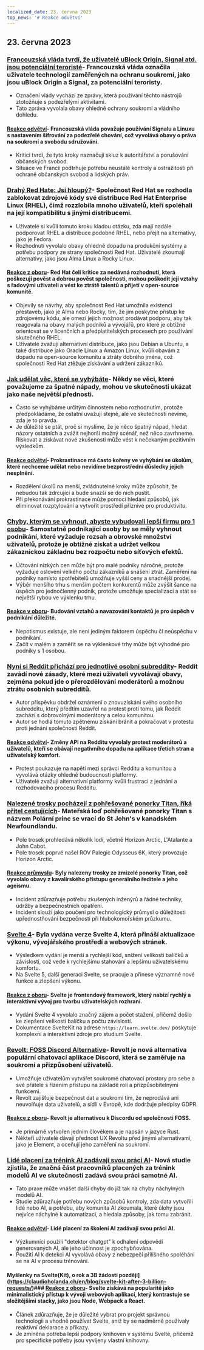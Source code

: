 ```yaml
---
localized_date: 23. června 2023
top_news: '# Reakce odvětví'
---
```




<CallToAction />

<Steps>

## 23. června 2023

### [Francouzská vláda tvrdí, že uživatelé uBlock Origin, Signal atd. jsou potenciální teroristé](https://www.laquadrature.net/en/2023/06/05/criminalization-of-encryption-the-8-december-case/)- Francouzská vláda označila uživatele technologií zaměřených na ochranu soukromí, jako jsou uBlock Origin a Signal, za potenciální teroristy.

- Označení vlády vychází ze zprávy, která používání těchto nástrojů ztotožňuje s podezřelými aktivitami.
- Tato zpráva vyvolala obavy ohledně ochrany soukromí a vládního dohledu.

#### [Reakce odvětví](http://news.ycombinator.com/item?id=36428046)- Francouzská vláda považuje používání Signalu a Linuxu s nastavením šifrování za podezřelé chování, což vyvolává obavy o práva na soukromí a svobodu sdružování.

- Kritici tvrdí, že tyto kroky naznačují skluz k autoritářství a porušování občanských svobod.
- Situace ve Francii podtrhuje potřebu neustálé kontroly a ostražitosti při ochraně občanských svobod a lidských práv.

### [Drahý Red Hate: Jsi hloupý?](https://www.jeffgeerling.com/blog/2023/dear-red-hat-are-you-dumb)- Společnost Red Hat se rozhodla zablokovat zdrojové kódy své distribuce Red Hat Enterprise Linux (RHEL), čímž rozzlobila mnoho uživatelů, kteří spoléhali na její kompatibilitu s jinými distribucemi.

- Uživatelé si kvůli tomuto kroku kladou otázku, zda mají nadále podporovat RHEL a distribuce podobné RHEL, nebo přejít na alternativy, jako je Fedora.
- Rozhodnutí vyvolalo obavy ohledně dopadu na produkční systémy a potřebu podpory ze strany společnosti Red Hat. Uživatelé zkoumají alternativy, jako jsou Alma Linux a Rocky Linux.

#### [Reakce z oboru](http://news.ycombinator.com/item?id=36436786)- Red Hat čelí kritice za nedávná rozhodnutí, která poškozují pověst a dobrou pověst společnosti, mohou poškodit její vztahy s řadovými uživateli a vést ke ztrátě talentů a přijetí v open-source komunitě.

- Objevily se návrhy, aby společnost Red Hat umožnila existenci přestaveb, jako je Alma nebo Rocky, tím, že jim poskytne přístup ke zdrojovému kódu, ale omezí jejich možnost prodávat podporu, aby tak reagovala na obavy malých podniků a vývojářů, pro které je obtížné orientovat se v licenčních a předplatitelských procesech pro používání skutečného RHEL.
- Uživatelé zvažují alternativní distribuce, jako jsou Debian a Ubuntu, a také distribuce jako Oracle Linux a Amazon Linux, kvůli obavám z dopadu na open-source komunitu a ztráty dobrého jména, což společnosti Red Hat ztěžuje získávání a udržení zákazníků.

### [Jak udělat věc, které se vyhýbáte](https://jasonfeifer.beehiiv.com/p/the-thing-that-seems-like-a-bad-idea-maybe-try-it)- Někdy se věci, které považujeme za špatné nápady, mohou ve skutečnosti ukázat jako naše největší přednosti.

- Často se vyhýbáme určitým činnostem nebo rozhodnutím, protože předpokládáme, že ostatní uvažují stejně, ale ve skutečnosti nevíme, zda je to pravda.
- Je důležité se ptát, proč si myslíme, že je něco špatný nápad, hledat názory ostatních a zvážit nejhorší možný scénář, než něco zavrhneme. Riskovat a získávat nové zkušenosti může vést k nečekaným pozitivním výsledkům.

#### [Reakce odvětví](http://news.ycombinator.com/item?id=36427849)- Prokrastinace má často kořeny ve vyhýbání se úkolům, které nechceme udělat nebo nevidíme bezprostřední důsledky jejich nesplnění.

- Rozdělení úkolů na menší, zvládnutelné kroky může způsobit, že nebudou tak zdrcující a bude snazší se do nich pustit.
- Při překonávání prokrastinace může pomoci hledání způsobů, jak eliminovat rozptylování a vytvořit prostředí příznivé pro produktivitu.

### [Chyby, kterým se vyhnout, abyste vybudovali lepší firmu pro 1 osobu](https://tinyempires.substack.com/p/4-mistakes-to-avoid-to-build-a-better)- Samostatně podnikající osoby by se měly vyhnout podnikání, které vyžaduje rozsah a obrovské množství uživatelů, protože je obtížné získat a udržet velkou zákaznickou základnu bez rozpočtu nebo síťových efektů.

- Účtování nízkých cen může být pro malé podniky náročné, protože vyžaduje oslovení velkého počtu zákazníků a snášení ztrát. Zaměření na podniky namísto spotřebitelů umožňuje vyšší ceny a snadnější prodej.
- Výběr menšího trhu s menším počtem konkurentů může zvýšit šance na úspěch pro jednočlenný podnik, protože umožňuje specializaci a stát se největší rybou ve výklenku trhu.

#### [Reakce v oboru](http://news.ycombinator.com/item?id=36431268)- Budování vztahů a navazování kontaktů je pro úspěch v podnikání důležité.

- Nepotismus existuje, ale není jediným faktorem úspěchu či neúspěchu v podnikání.
- Začít v malém a zaměřit se na výklenkové trhy může být výhodné pro podniky s 1 osobou.

### [Nyní si Reddit přichází pro jednotlivé osobní subreddity](https://toot.cat/@dredmorbius/110588848407336816)- Reddit zavádí nové zásady, které mezi uživateli vyvolávají obavy, zejména pokud jde o přerozdělování moderátorů a možnou ztrátu osobních subredditů.

- Autor příspěvku obdržel oznámení o znovuzískání svého osobního subredditu, který předtím uzavřel na protest proti tomu, jak Reddit zachází s dobrovolnými moderátory a celou komunitou.
- Autor se hodlá tomuto zpětnému získání bránit a pokračovat v protestu proti jednání společnosti Reddit.

#### [Reakce odvětví](http://news.ycombinator.com/item?id=36434885)- Změny API na Redditu vyvolaly protest moderátorů a uživatelů, kteří se obávají negativního dopadu na aplikace třetích stran a uživatelský komfort.

- Protest poukazuje na napětí mezi správci Redditu a komunitou a vyvolává otázky ohledně budoucnosti platformy.
- Uživatelé zvažují alternativní platformy kvůli frustraci z jednání a rozhodovacího procesu Redditu.

### [Nalezené trosky pocházejí z pohřešované ponorky Titan, říká přítel cestujících](https://www.bbc.com/news/live/world-us-canada-65967464)- Mateřská loď pohřešované ponorky Titan s názvem Polární princ se vrací do St John's v kanadském Newfoundlandu.

- Pole trosek prohledává několik lodí, včetně Horizon Arctic, L'Atalante a John Cabot.
- Pole trosek poprvé našel ROV Palegic Odysseus 6K, který provozuje Horizon Arctic.

#### [Reakce průmyslu](http://news.ycombinator.com/item?id=36434173)- Byly nalezeny trosky ze zmizelé ponorky Titan, což vyvolalo obavy z kavalírského přístupu generálního ředitele a jeho ageismu.

- Incident zdůrazňuje potřebu zkušených inženýrů a řádné techniky, údržby a bezpečnostních opatření.
- Incident slouží jako poučení pro technologický průmysl o důležitosti upřednostňování bezpečnosti při hlubokomořském průzkumu.

### [Svelte 4](https://svelte.dev/blog/svelte-4)- Byla vydána verze Svelte 4, která přináší aktualizace výkonu, vývojářského prostředí a webových stránek.

- Výsledkem vydání je menší a rychlejší kód, snížení velikosti balíčků a závislostí, což vede k rychlejšímu stahování a lepšímu uživatelskému komfortu.
- Na Svelte 5, další generaci Svelte, se pracuje a přinese významné nové funkce a zlepšení výkonu.

#### [Reakce z oboru](http://news.ycombinator.com/item?id=36432272)- Svelte je frontendový framework, který nabízí rychlý a interaktivní vývoj pro tvorbu uživatelských rozhraní.

- Vydání Svelte 4 vyvolalo značný zájem a počet stažení, přičemž došlo ke zlepšení velikosti balíčku a počtu závislostí.
- Dokumentace SvelteKit na adrese `https://learn.svelte.dev/` poskytuje komplexní a interaktivní zdroje pro studium Svelte.

### [Revolt: FOSS Discord Alternative](https://revolt.chat/)- Revolt je nová alternativa populární chatovací aplikace Discord, která se zaměřuje na soukromí a přizpůsobení uživatelů.

- Umožňuje uživatelům vytvářet soukromé chatovací prostory pro sebe a své přátele s řízením přístupu na základě rolí a přizpůsobitelnými funkcemi.
- Revolt zajišťuje bezpečnost dat a soukromí tím, že neprodává ani neuvolňuje data uživatelů, a sídlí v Evropě, kde dodržuje předpisy GDPR.

#### [Reakce z oboru](http://news.ycombinator.com/item?id=36433842)- Revolt je alternativou k Discordu od společnosti FOSS.

- Je primárně vytvořen jedním člověkem a je napsán v jazyce Rust.
- Někteří uživatelé dávají přednost UX Revoltu před jinými alternativami, jako je Element, a oceňují jeho zaměření na soukromí.

### [Lidé placení za trénink AI zadávají svou práci AI](https://www.technologyreview.com/2023/06/22/1075405/the-people-paid-to-train-ai-are-outsourcing-their-work-to-ai/)- Nová studie zjistila, že značná část pracovníků placených za trénink modelů AI ve skutečnosti zadává svou práci samotné AI.

- Tato praxe může vnášet další chyby do již tak na chyby náchylných modelů AI.
- Studie zdůrazňuje potřebu nových způsobů kontroly, zda data vytvořili lidé nebo AI, a potřebu, aby komunita AI zkoumala, které úlohy jsou nejvíce náchylné k automatizaci, a hledala způsoby, jak tomu zabránit.

#### [Reakce odvětví](http://news.ycombinator.com/item?id=36432279)- Lidé placení za školení AI zadávají svou práci AI.

- Výzkumníci použili "detektor chatgpt" k odhalení odpovědí generovaných AI, ale jeho účinnost je zpochybňována.
- Použití AI k detekci AI vyvolává obavy z nebezpečí přílišného spoléhání se na AI v procesu trénování.

#### Myšlenky na Svelte(Kit), o rok a 3B žádostí později](https://claudioholanda.ch/en/blog/svelte-kit-after-3-billion-requests/)### [Reakce z oboru](http://news.ycombinator.com/item?id=36427583)- Svelte získává na popularitě jako minimalistický přístup k vývoji webových aplikací, který kontrastuje se složitějšími stacky, jako jsou Node, Webpack a React.

- Článek zdůrazňuje, že je důležité vybrat pro projekt správnou technologii a vhodně používat Svelte, aniž by se nadměrně používaly reaktivní deklarace a příkazy.
- Je zmíněna potřeba lepší podpory knihoven v systému Svelte, přičemž pro specifické potřeby jsou vyvíjeny vlastní knihovny.

</Steps>
